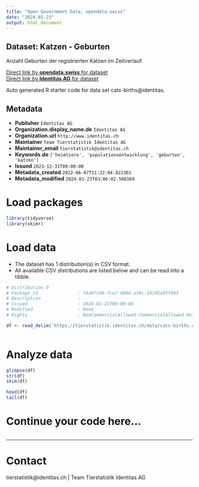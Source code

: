 ```yaml
---
title: "Open Government Data, opendata.swiss"
date: "2024-01-23"
output: html_document
---
```


## Dataset: Katzen - Geburten

Anzahl Geburten der registrierten Katzen im Zeitverlauf.

[Direct link by **opendata.swiss** for dataset](https://opendata.swiss/de/dataset/katzen-geburten)<br>
[Direct link by **Identitas AG** for dataset](https://tierstatistik.identitas.ch/)

Auto generated R starter code for data set cats-births@identitas.

## Metadata

- **Publisher** `Identitas AG`
- **Organization.display_name.de** `Identitas AG`
- **Organization.url** `http://www.identitas.ch`
- **Maintainer** `Team Tierstatistik Identitas AG`
- **Maintainer_email** `tierstatistik@identitas.ch`
- **Keywords.de** `['heimtiere', 'populationsentwicklung', 'geburten', 'katzen']`
- **Issued** `2023-12-31T00:00:00`
- **Metadata_created** `2022-06-07T11:22:04.822301`
- **Metadata_modified** `2024-01-23T03:06:02.508169`


# Load packages

```r

library(tidyverse)
library(skimr)

```

# Load data

-   The dataset has 1 distribution(s) in CSV format.
-   All available CSV distributions are listed below and can be read into a tibble.

```r

# Distribution 0
# Package_id               : f4a87c96-fce7-400d-a39c-242d5a95f983
# Description              : 
# Issued                   : 2024-01-22T00:00:00
# Modified                 : None
# Rights                   : NonCommercialAllowed-CommercialAllowed-ReferenceRequired

df <- read_delim('https://tierstatistik.identitas.ch/data/cats-births.csv')



```

# Analyze data

```r

glimpse(df)
str(df)
skim(df)

head(df)
tail(df)

```

# Continue your code here...

```r

```

------------------------------------------------------------------------

# Contact

tierstatistik@identitas.ch | Team Tierstatistik Identitas AG
